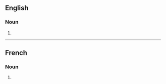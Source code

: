 ==English==

===Noun===
{{head|en|noun plural form}}

# {{plural of|fascination|lang=en}}

----

==French==

===Noun===
{{head|fr|noun plural form|g=f}}

# {{plural of|fascination|lang=fr}}